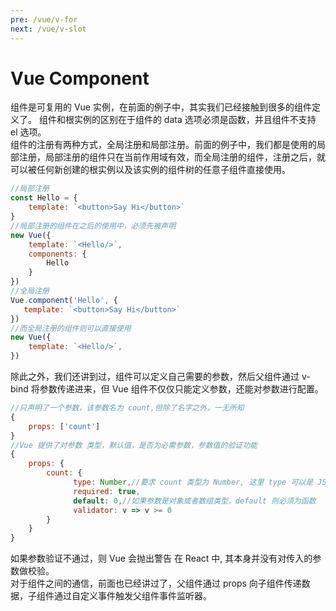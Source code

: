 ```yaml
---
pre: /vue/v-for
next: /vue/v-slot
---
```

# Vue Component
组件是可复用的 Vue 实例，在前面的例子中，其实我们已经接触到很多的组件定义了。 组件和根实例的区别在于组件的 data 选项必须是函数，并且组件不支持 el 选项。  
组件的注册有两种方式，全局注册和局部注册。前面的例子中，我们都是使用的局部注册，局部注册的组件只在当前作用域有效，而全局注册的组件，注册之后，就可以被任何新创建的根实例以及该实例的组件树的任意子组件直接使用。  
```js
//局部注册
const Hello = {
    template: `<button>Say Hi</button>`
}
//局部注册的组件在之后的使用中，必须先被声明
new Vue({
    template: `<Hello/>`,
    components: {
        Hello
    }
})
//全局注册
Vue.component('Hello', {
   template: `<button>Say Hi</button>`
})
//而全局注册的组件则可以直接使用
new Vue({
    template: `<Hello/>`,
})
```
除此之外，我们还讲到过，组件可以定义自己需要的参数，然后父组件通过 v-bind 将参数传递进来，但 Vue 组件不仅仅只能定义参数，还能对参数进行配置。
```js
//只声明了一个参数，该参数名为 count,但除了名字之外，一无所知
{
    props: ['count']
}
//Vue 提供了对参数 类型，默认值，是否为必需参数，参数值的验证功能
{
    props: {
        count: {
              type: Number,//要求 count 类型为 Number, 这里 type 可以是 JS 任意原生或者自定义的构造函数，Vue 会通过 instanceof 来判断，如果该参数可能有多个类型，可以用数组表示，比如 [Number, String]
              required: true,
              default: 0,//如果参数是对象或者数组类型，default 则必须为函数
              validator: v => v >= 0
        }       
    }   
}
```
如果参数验证不通过，则 Vue 会抛出警告
<CodePen html="/code/vue-component/vue-component.html" deps="/code/vue-component/vue-component.json" code="/code/vue-component/vue-component-props.js"/>
在 React 中, 其本身并没有对传入的参数做校验。  
对于组件之间的通信，前面也已经讲过了，父组件通过 props 向子组件传递数据，子组件通过自定义事件触发父组件事件监听器。


